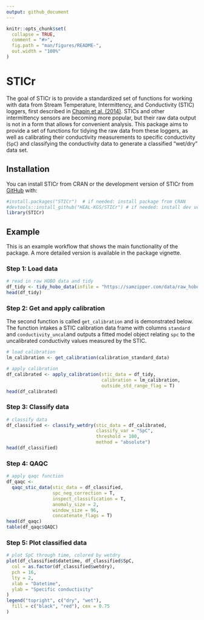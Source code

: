 ```yaml
---
output: github_document
---
```


<!-- README.md is generated from README.Rmd. Please edit that file -->

```r
knitr::opts_chunk$set(
  collapse = TRUE,
  comment = "#>",
  fig.path = "man/figures/README-",
  out.width = "100%"
)
```

# STICr

<!-- badges: start -->
<!-- badges: end -->

The goal of STICr is to provide a standardized set of functions for working with data from Stream Temperature, Intermittency, and Conductivity (STIC) loggers, first described in [Chapin et al. (2014)](http://onlinelibrary.wiley.com/doi/10.1002/2013WR015158/abstract). STICs and other intermittency sensors are becoming more popular, but their raw data output is not in a form that allows for convenient analysis. This package aims to provide a set of functions for tidying the raw data from these loggers, as well as calibrating their conductivity measurements to specific conductivity (`SpC`) and classifying the conductivity data to generate a classified "wet/dry" data set.

## Installation

You can install STICr from CRAN or the development version of STICr from [GitHub](https://github.com/HEAL-KGS/STICr) with:

```r
#install.packages("STICr")  # if needed: install package from CRAN
#devtools::install_github("HEAL-KGS/STICr") # if needed: install dev version from GitHub
library(STICr)
```

## Example

This is an example workflow that shows the main functionality of the package. A more detailed version is available in the package vignette. 

### Step 1: Load data

```r

# read in raw HOBO data and tidy
df_tidy <- tidy_hobo_data(infile = "https://samzipper.com/data/raw_hobo_data.csv", outfile = FALSE)
head(df_tidy)
```

### Step 2: Get and apply calibration

The second function is called `get_calibration` and is demonstrated below. The function intakes a STIC calibration data frame with columns `standard` and `conductivity_uncal`and outputs a fitted model object relating `spc` to the uncalibrated conductivity values measured by the STIC.

```r

# load calibration
lm_calibration <- get_calibration(calibration_standard_data)

# apply calibration
df_calibrated <- apply_calibration(stic_data = df_tidy, 
                                   calibration = lm_calibration, 
                                   outside_std_range_flag = T)
head(df_calibrated)

```

### Step 3: Classify data

```r

# classify data
df_classified <- classify_wetdry(stic_data = df_calibrated,
                                 classify_var = "SpC",
                                 threshold = 100,
                                 method = "absolute")
head(df_classified)

```

### Step 4: QAQC

```r

# apply qaqc function
df_qaqc <- 
  qaqc_stic_data(stic_data = df_classified,
                 spc_neg_correction = T,
                 inspect_classification = T, 
                 anomaly_size = 2, 
                 window_size = 96,
                 concatenate_flags = T)
head(df_qaqc)
table(df_qaqc$QAQC)
```

### Step 5: Plot classified data

```r

# plot SpC through time, colored by wetdry
plot(df_classified$datetime, df_classified$SpC,
  col = as.factor(df_classified$wetdry),
  pch = 16,
  lty = 2,
  xlab = "Datetime",
  ylab = "Specific conductivity"
)
legend("topright", c("dry", "wet"),
  fill = c("black", "red"), cex = 0.75
)

```
